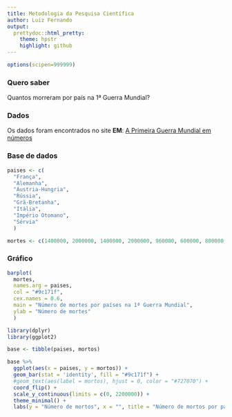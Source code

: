 ```yaml
---
title: Metodologia da Pesquisa Científica
author: Luiz Fernando
output:
  prettydoc::html_pretty:
    theme: hpstr
    highlight: github
---
```


```r
options(scipen=999999)
```

### Quero saber

Quantos morreram por país na 1ª Guerra Mundial?


### Dados

Os dados foram encontrados no site **EM**: [A Primeira Guerra Mundial em números](https://www.em.com.br/app/noticia/internacional/2014/06/28/interna_internacional,542894/a-primeira-guerra-mundial-em-numeros.shtml)


### Base de dados

```r
paises <- c(
  "França",
  "Alemanha",
  "Áustria-Hungria",
  "Rússia",
  "Grã-Bretanha",
  "Itália",
  "Império Otomano",
  "Sérvia"
  )

mortes <- c(1400000, 2000000, 1400000, 2000000, 960000, 600000, 800000, 130000)
```


### Gráfico

```r
barplot(
  mortes,
  names.arg = paises,
  col = "#9c171f",
  cex.names = 0.6,
  main = "Número de mortes por países na 1ª Guerra Mundial",
  ylab = "Número de mortes"
  )
```



```r
library(dplyr)
library(ggplot2)
```

```r
base <- tibble(paises, mortos)

base %>% 
  ggplot(aes(x = paises, y = mortos)) +
  geom_bar(stat = 'identity', fill = "#9c171f") +
  #geom_text(aes(label = mortos), hjust = 0, color = "#727070") + 
  coord_flip() +
  scale_y_continuous(limits = c(0, 2200000)) +
  theme_minimal() +
  labs(y = "Número de mortos", x = "", title = "Número de mortos por países na 1ª Guerra Mundial")
  
```

